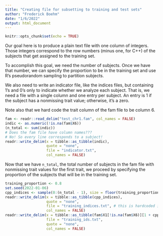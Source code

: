 ```yaml
---
title: "Creating file for subsetting to training and test sets"
author: "Frederick Boehm"
date: "1/6/2022"
output: html_document
---
```


```r
knitr::opts_chunk$set(echo = TRUE)
```

Our goal here is to produce a plain text file with one column of integers. Those 
integers correspond to the row numbers (minus one, for C++) of the subjects that get 
assigned to the training set.

To accomplish this goal, we need the
number of subjects. Once we have that number, we can specify the proportion to be in 
the training set and use R's pseudorandom sampling to partition subjects.


We also need to write an indicator file, like the indices files, but containing 1's and 0's only to indicate whether we analyze each subject. That is, we need a file with a single column and one entry per subject. An entry is 1 if the subject has a nonmissing trait value; otherwise, it's a zero.

Note also that we hard code the trait column of the fam file to be column 6.

```r
fam <- readr::read_delim("test_chr1.fam", col_names = FALSE)
indic <- as.numeric(!is.na(fam$X6))
(n_total <- sum(indic)) 
# Does the fam file have column names???
# No! So every line corresponds to a subject!
readr::write_delim(x = tibble::as_tibble(indic), 
                   quote = "none", 
                   file = "indicator.txt", 
                   col_names = FALSE)
```

Now that we have `n_total`, the total number of subjects in the fam file with nonmissing trait values for the first trait, we 
proceed by specifying the proportion of the subjects that will be in the training set.

```r
training_proportion <- 0.8
set.seed(2022-01-06)
cpp_indices <- sample(0:(n_total - 1), size = floor(training_proportion * n_total))
readr::write_delim(x = tibble::as_tibble(cpp_indices), 
                   quote = "none",
                   file = "training_indices.txt", # this is hardcoded into dbslmm.cpp
                   col_names = FALSE)
readr::write_delim(x = tibble::as_tibble(fam$X1[!is.na(fam$X6)][1 + cpp_indices]), 
                   file = "training_ids.txt", 
                   quote = "none",
                   col_names = FALSE)
```



